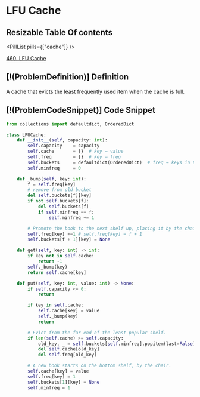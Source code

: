 # LFU Cache

## Resizable Table Of contents

<DifficultyBadge difficulty="hard" />

<PillList pills={["cache"]} />

[460. LFU Cache](https://leetcode.com/problems/lfu-cache)

## [!(ProblemDefinition)] Definition

A cache that evicts the least frequently used item when the cache is full.

## [!(ProblemCodeSnippet)] Code Snippet

```python meta="source=problems/460-lfu-cache/solution.py"
from collections import defaultdict, OrderedDict

class LFUCache:
    def __init__(self, capacity: int):
        self.capacity    = capacity
        self.cache       = {}  # key → value
        self.freq        = {}  # key → freq
        self.buckets     = defaultdict(OrderedDict)  # freq → keys in LRU order
        self.minfreq     = 0

    def _bump(self, key: int):
        f = self.freq[key]
        # remove from old bucket
        del self.buckets[f][key]
        if not self.buckets[f]:
            del self.buckets[f]
            if self.minfreq == f:
                self.minfreq += 1

        # Promote the book to the next shelf up, placing it by the chair.
        self.freq[key] +=1 # self.freq[key] = f + 1
        self.buckets[f + 1][key] = None

    def get(self, key: int) -> int:
        if key not in self.cache:
            return -1
        self._bump(key)
        return self.cache[key]

    def put(self, key: int, value: int) -> None:
        if self.capacity <= 0:
            return

        if key in self.cache:
            self.cache[key] = value
            self._bump(key)
            return

        # Evict from the far end of the least popular shelf.
        if len(self.cache) >= self.capacity:
            old_key, _ = self.buckets[self.minfreq].popitem(last=False)
            del self.cache[old_key]
            del self.freq[old_key]

        # A new book starts on the bottom shelf, by the chair.
        self.cache[key] = value
        self.freq[key] = 1
        self.buckets[1][key] = None
        self.minfreq = 1
```

